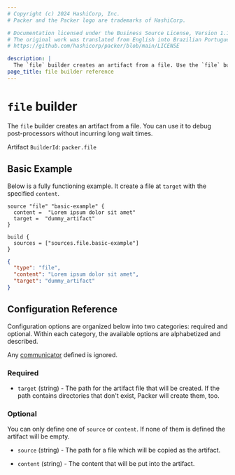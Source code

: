 ```yaml
---
# Copyright (c) 2024 HashiCorp, Inc.
# Packer and the Packer logo are trademarks of HashiCorp.

# Documentation licensed under the Business Source License, Version 1.1.
# The original work was translated from English into Brazilian Portuguese.
# https://github.com/hashicorp/packer/blob/main/LICENSE

description: |
  The `file` builder creates an artifact from a file. Use the `file` builder to debug post-processors without incurring long wait times.
page_title: file builder reference
---
```


<BadgesHeader>
  <PluginBadge type="official" />
</BadgesHeader>

# `file` builder

The `file` builder creates an artifact from a file. You can use it to debug post-processors without incurring long wait times.

Artifact `BuilderId`: `packer.file`

## Basic Example

Below is a fully functioning example. It create a file at `target` with the
specified `content`.

<Tabs>
<Tab heading="HCL2">

```hcl
source "file" "basic-example" {
  content =  "Lorem ipsum dolor sit amet"
  target =  "dummy_artifact"
}

build {
  sources = ["sources.file.basic-example"]
}
```

</Tab>
<Tab heading="JSON">

```json
{
  "type": "file",
  "content": "Lorem ipsum dolor sit amet",
  "target": "dummy_artifact"
}
```

</Tab>
</Tabs>

## Configuration Reference

Configuration options are organized below into two categories: required and
optional. Within each category, the available options are alphabetized and
described.

Any [communicator](/packer/docs/templates/legacy_json_templates/communicator) defined is ignored.

### Required

- `target` (string) - The path for the artifact file that will be created. If
  the path contains directories that don't exist, Packer will create them, too.

### Optional

You can only define one of `source` or `content`. If none of them is defined
the artifact will be empty.

- `source` (string) - The path for a file which will be copied as the
  artifact.

- `content` (string) - The content that will be put into the artifact.
